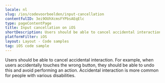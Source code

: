 ```yaml
---
locale: nl
slug: /ios/codevoorbeelden/input-cancellation
contentfulID: 3ei9OUhXcmsFYPbsAEqElc
type: pageContentPage
title: Input cancellation on iOS
shortDescription: Users should be able to cancel accidental interaction.
platformFilter: iOS
layout: Layout - Code samples
tag: iOS code sample
---
```


Users should be able to cancel accidental interaction. For example, when users accidentally touches the wrong button, they should be able to undo this and avoid performing an action. Accidental interaction is more common for people with various disabilities.

<CodeSample id="input-cancellation" locale="nl" platform="ios"/>